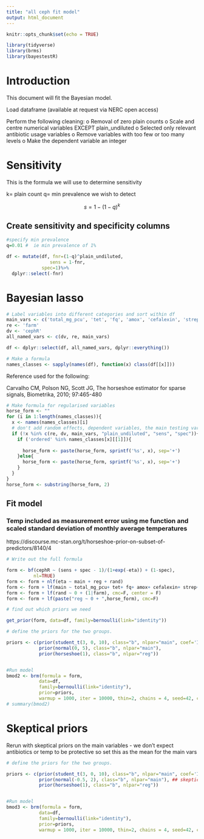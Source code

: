 ```yaml
---
title: "all ceph fit model"
output: html_document
---
```


```r
knitr::opts_chunk$set(echo = TRUE)
```


```r
library(tidyverse)
library(brms)
library(bayestestR)

```

# Introduction

This document will fit the Bayesian model.

Load dataframe (available at request via NERC open access)

Perform the following cleaning:
o	Removal of zero plain counts
o	Scale and centre numerical variables EXCEPT plain_undiluted
o	Selected only relevant antibiotic usage variables
o	Remove variables with too few or too many levels
o	Make the dependent variable an integer

# Sensitivity

This is the formula we will use to determine sensitivity

k= plain count
q= min prevalence we wish to detect

$$
s = 1-(1-q)^k
$$

## Create sensitivity and specificity columns

```r

#specify min prevalence
q=0.01 #  ie min prevalence of 1%

df <- mutate(df, fnr=(1-q)^plain_undiluted, 
                sens = 1-fnr,
             spec=1)%>%
  dplyr::select(-fnr)


```



# Bayesian lasso

```r

# Label variables into different categories and sort within df
main_vars <- c('total_mg_pcu', 'tet', 'fq', 'amox', 'cefalexin', 'strep', 's_temp')
re <- 'farm'
dv <- 'cephR'
all_named_vars <- c(dv, re, main_vars)

df <- dplyr::select(df, all_named_vars, dplyr::everything())

# Make a formula
names_classes <- sapply(names(df), function(x) class(df[[x]]))
```

Reference used for the following:

Carvalho CM, Polson NG, Scott JG, The horseshoe estimator for sparse signals, Biometrika, 2010; 97:465-480


```r
# Make formula for regularised variables
horse_form <- ""
for (i in 1:length(names_classes)){
  x <- names(names_classes)[i]
  # don't add random effects, dependent variables, the main testing variables or plain count. 
  if (!x %in% c(re, dv, main_vars, "plain_undiluted", "sens", "spec")){
    if ('ordered' %in% names_classes[x][[1]]){
      
      horse_form <- paste(horse_form, sprintf('%s', x), sep='+')
    }else{
      horse_form <- paste(horse_form, sprintf('%s', x), sep='+')
    }    
  }
}
horse_form <- substring(horse_form, 2)
```

## Fit model
### Temp included as measurement error using me function and scaled standard deviation of monthly average temperatures

https://discourse.mc-stan.org/t/horseshoe-prior-on-subset-of-predictors/8140/4

```r

# Write out the full formula

form <- bf(cephR ~ (sens + spec - 1)/(1+exp(-eta)) + (1-spec),
          nl=TRUE)
form <- form + nlf(eta ~ main + reg + rand)
form <- form + lf(main ~ total_mg_pcu+ tet+ fq+ amox+ cefalexin+ strep+ me(s_temp, 0.61), cmc=F)
form <- form + lf(rand ~ 0 + (1|farm), cmc=F, center = F)
form <- form + lf(paste("reg ~ 0 + ",horse_form), cmc=F)

# find out which priors we need

get_prior(form, data=df, family=bernoulli(link="identity"))

# define the priors for the two groups. 

priors <- c(prior(student_t(3, 0, 10), class="b", nlpar="main", coef='Intercept'),
            prior(normal(0, 5), class="b", nlpar="main"),
            prior(horseshoe(1), class="b", nlpar="reg"))


#Run model
bmod2 <- brm(formula = form,
            data=df,
            family=bernoulli(link="identity"),
            prior=priors,
            warmup = 1000, iter = 10000, thin=2, chains = 4, seed=42, cores=4, control = list(adapt_delta = 0.98))
# summary(bmod2)

```

# Skeptical priors

Rerun with skeptical priors on the main variables
- we don't expect antibiotics or temp to be protective so set this as the mean for the main vars


```r

# define the priors for the two groups. 

priors <- c(prior(student_t(3, 0, 10), class="b", nlpar="main", coef='Intercept'),
            prior(normal(-0.5, 2), class="b", nlpar="main"), ## skeptical prior with mean suggestive of antibiotics/ temp having a protective effect i.e. what we don't expect, plus a narrow sd
            prior(horseshoe(1), class="b", nlpar="reg"))


#Run model
bmod3 <- brm(formula = form,
            data=df,
            family=bernoulli(link="identity"),
            prior=priors,
            warmup = 1000, iter = 10000, thin=2, chains = 4, seed=42, cores=4, control = list(adapt_delta = 0.98))
```
